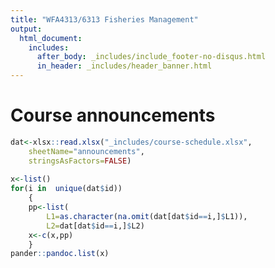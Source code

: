 ```yaml
---
title: "WFA4313/6313 Fisheries Management"
output: 
  html_document:
    includes:
      after_body: _includes/include_footer-no-disqus.html
      in_header: _includes/header_banner.html 
---
```


<!--
library(knitr)
rmarkdown::render_site("index.Rmd")# build website
rmarkdown::render_site()# build website
-->

# Course announcements


    
    
```r
dat<-xlsx::read.xlsx("_includes/course-schedule.xlsx",
    sheetName="announcements",
    stringsAsFactors=FALSE)
    
x<-list()
for(i in  unique(dat$id))
    {
    pp<-list(
        L1=as.character(na.omit(dat[dat$id==i,]$L1)),
        L2=dat[dat$id==i,]$L2)
    x<-c(x,pp)
    }
pander::pandoc.list(x)
```

<!--
NPR: To Help Keep Sturgeon Sustainable, Farm And Fishery Work Together. http://google.com/newsstand/s/CBIw7tWXzjI


Dick Grachek: Maximum Sustainable Yield: Just More Management Delusion or a Bureaucratic Con? http://fisherynation.com/archives/61864

* Final Exam is scheduled for Wednesday, May 03, 2017 8-11 am!!!!

Centralmaine.com: Trump appointee reverses fisheries managers over flounder fishing. http://google.com/newsstand/s/CBIwjdfcvTU
http://www.providencejournal.com/opinion/20170721/my-turn-ben-landry-have-honest-discussion-on-fishing
Who Gets To Fish For Red Snapper In The Gulf? It's All Politics. http://google.com/newsstand/s/CBIwpPXIsTU

Conservation groups sue to stop snapper season extension http://fisherynation.com/archives/61459

http://oneanglersvoyage.blogspot.com/2017/07/tarnished-halos-anglers-conservation.html?m=1

http://www.capitalpress.com/Water/20170718/irrigators-want-investigation-of-fish-management
-->
